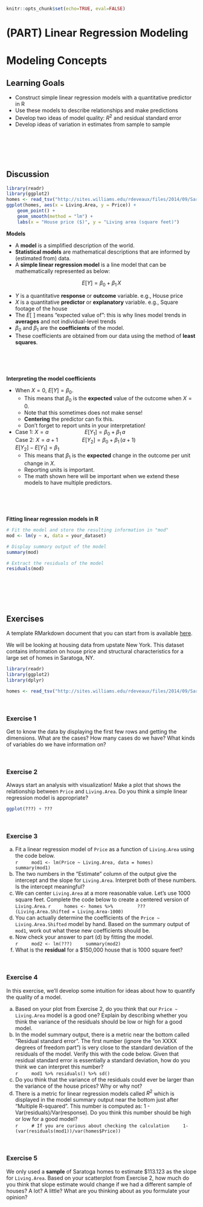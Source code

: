 ```r
knitr::opts_chunk$set(echo=TRUE, eval=FALSE)
```

# (PART) Linear Regression Modeling {-}

# Modeling Concepts

## Learning Goals {-}

- Construct simple linear regression models with a quantitative predictor in R
- Use these models to describe relationships and make predictions
- Develop two ideas of model quality: $R^2$ and residual standard error
- Develop ideas of variation in estimates from sample to sample

<br><br><br><br>

## Discussion {-}

```r
library(readr)
library(ggplot2)
homes <- read_tsv("http://sites.williams.edu/rdeveaux/files/2014/09/Saratoga.txt")
ggplot(homes, aes(x = Living.Area, y = Price)) +
    geom_point() +
    geom_smooth(method = "lm") +
    labs(x = "House price ($)", y = "Living area (square feet)")
```

**Models**

- A **model** is a simplified description of the world.
- **Statistical models** are mathematical descriptions that are informed by (estimated from) data.
- A **simple linear regression model** is a line model that can be mathematically represented as below:

$$ E[Y] = \beta_0 + \beta_1\,X $$

- $Y$ is a quantitative **response** or **outcome** variable. e.g., House price
- $X$ is a quantitative **predictor** or **explanatory** variable. e.g., Square footage of the house
- The $E[\,\,]$ means "expected value of": this is why lines model trends in **averages** and not individual-level trends
- $\beta_0$ and $\beta_1$ are the **coefficients** of the model.
- These coefficients are obtained from our data using the method of **least squares**.

<br><br><br>

**Interpreting the model coefficients**

- When $X = 0$, $E[Y] = \beta_0$.
    - This means that $\beta_0$ is the **expected** value of the outcome when $X = 0$.
    - Note that this sometimes does not make sense!
    - **Centering** the predictor can fix this.
    - Don't forget to report units in your interpretation!
<br>
- Case 1: $X = a \qquad\qquad\qquad E[Y_1] = \beta_0 + \beta_1\,a$    
    Case 2: $X = a+1 \qquad\qquad E[Y_2] = \beta_0 + \beta_1\,(a+1)$        
    $E[Y_2] - E[Y_1] = \beta_1$
    - This means that $\beta_1$ is the **expected** change in the outcome per unit change in $X$.
    - Reporting units is important.
    - The math shown here will be important when we extend these models to have multiple predictors.

<br><br><br>

**Fitting linear regression models in R**

```r
# Fit the model and store the resulting information in "mod"
mod <- lm(y ~ x, data = your_dataset)

# Display summary output of the model
summary(mod)

# Extract the residuals of the model
residuals(mod)
```

<br><br><br><br>

## Exercises {-}

A template RMarkdown document that you can start from is available [here](template_rmds/05-lin-reg-concepts.Rmd).

We will be looking at housing data from upstate New York. This dataset contains information on house price and structural characteristics for a large set of homes in Saratoga, NY.

```r
library(readr)
library(ggplot2)
library(dplyr)

homes <- read_tsv("http://sites.williams.edu/rdeveaux/files/2014/09/Saratoga.txt")
```

<br>

### Exercise 1 {-}

Get to know the data by displaying the first few rows and getting the dimensions. What are the cases? How many cases do we have? What kinds of variables do we have information on?

<br>

### Exercise 2 {-}

Always start an analysis with visualization! Make a plot that shows the relationship between `Price` and `Living.Area`. Do you think a simple linear regression model is appropriate?

```r
ggplot(???) + ???
```

<br>

### Exercise 3 {-}

a. Fit a linear regression model of `Price` as a function of `Living.Area` using the code below.    
    ```r
    mod1 <- lm(Price ~ Living.Area, data = homes)
    summary(mod1)
    ```
b. The two numbers in the "Estimate" column of the output give the intercept and the slope for `Living.Area`. Interpret both of these numbers. Is the intercept meaningful?
c. We can center `Living.Area` at a more reasonable value. Let's use 1000 square feet. Complete the code below to create a centered version of `Living.Area`.
    ```r
    homes <- homes %>%
        ???(Living.Area.Shifted = Living.Area-1000)
    ```
d. You can actually determine the coefficients of the `Price ~ Living.Area.Shifted` model by hand. Based on the summary output of `mod1`, work out what these new coefficients should be.
e. Now check your answer to part (d) by fitting the model.    
    ```r
    mod2 <- lm(???)
    summary(mod2)
    ```
f. What is the **residual** for a $150,000 house that is 1000 square feet?

<br>

### Exercise 4 {-}

In this exercise, we'll develop some intuition for ideas about how to quantify the quality of a model.

a. Based on your plot from Exercise 2, do you think that our `Price ~ Living.Area` model is a good one? Explain by describing whether you think the variance of the residuals should be low or high for a good model.
b. In the model summary output, there is a metric near the bottom called "Residual standard error". The first number (ignore the "on XXXX degrees of freedom part") is very close to the standard deviation of the residuals of the model. Verify this with the code below. Given that residual standard error is essentially a standard deviation, how do you think we can interpret this number?    
    ```r
    mod1 %>% residuals() %>% sd()
    ```
c. Do you think that the variance of the residuals could ever be larger than the variance of the house prices? Why or why not?
d. There is a metric for linear regression models called $R^2$ which is displayed in the model summary output near the bottom just after "Multiple R-squared". This number is computed as: 1 - Var(residuals)/Var(response). Do you think this number should be high or low for a good model?    
    ```r
    # If you are curious about checking the calculation
    1-(var(residuals(mod1))/var(homes$Price))
    ```

<br>

### Exercise 5 {-}

We only used a **sample** of Saratoga homes to estimate $113.123 as the slope for `Living.Area`. Based on your scatterplot from Exercise 2, how much do you think that slope estimate would change if we had a different sample of houses? A lot? A little? What are you thinking about as you formulate your opinion?













